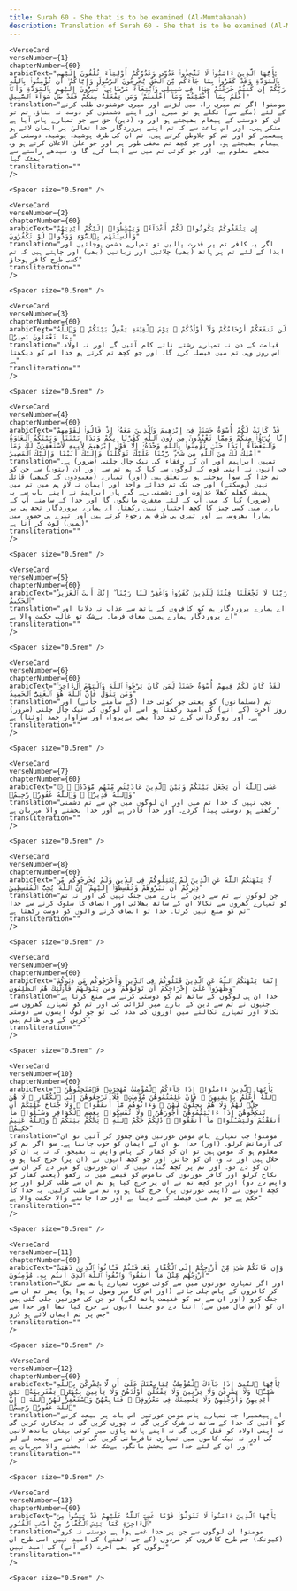 ```yaml
---
title: Surah 60 - She that is to be examined (Al-Mumtahanah)  
description: Translation of Surah 60 - She that is to be examined (Al-Mumtahanah) in Urdu
---
```







    <VerseCard 
    verseNumber={1}
    chapterNumber={60}
    arabicText="يَٰٓأَيُّهَا ٱلَّذِينَ ءَامَنُوا۟ لَا تَتَّخِذُوا۟ عَدُوِّى وَعَدُوَّكُمْ أَوْلِيَآءَ تُلْقُونَ إِلَيْهِم بِٱلْمَوَدَّةِ وَقَدْ كَفَرُوا۟ بِمَا جَآءَكُم مِّنَ ٱلْحَقِّ يُخْرِجُونَ ٱلرَّسُولَ وَإِيَّاكُمْ ۙ أَن تُؤْمِنُوا۟ بِٱللَّهِ رَبِّكُمْ إِن كُنتُمْ خَرَجْتُمْ جِهَٰدًۭا فِى سَبِيلِى وَٱبْتِغَآءَ مَرْضَاتِى ۚ تُسِرُّونَ إِلَيْهِم بِٱلْمَوَدَّةِ وَأَنَا۠ أَعْلَمُ بِمَآ أَخْفَيْتُمْ وَمَآ أَعْلَنتُمْ ۚ وَمَن يَفْعَلْهُ مِنكُمْ فَقَدْ ضَلَّ سَوَآءَ ٱلسَّبِيلِ"
    translation="مومنو! اگر تم میری راہ میں لڑنے اور میری خوشنودی طلب کرنے کے لئے (مکے سے) نکلے ہو تو میرے اور اپنے دشمنوں کو دوست نہ بناؤ۔ تم تو ان کو دوستی کے پیغام بھیجتے ہو اور وہ (دین) حق سے جو تمہارے پاس آیا ہے منکر ہیں۔ اور اس باعث سے کہ تم اپنے پروردگار خدا تعالیٰ پر ایمان لائے ہو پیغمبر کو اور تم کو جلاوطن کرتے ہیں۔ تم ان کی طرف پوشیدہ پوشیدہ دوستی کے پیغام بھیجتے ہو۔ اور جو کچھ تم مخفی طور پر اور جو علیٰ الاعلان کرتے ہو وہ مجھے معلوم ہے۔ اور جو کوئی تم میں سے ایسا کرے گا وہ سیدھے راستے سے بھٹک گیا"
    transliteration=""
    />

    <Spacer size="0.5rem" />
                
    <VerseCard 
    verseNumber={2}
    chapterNumber={60}
    arabicText="إِن يَثْقَفُوكُمْ يَكُونُوا۟ لَكُمْ أَعْدَآءًۭ وَيَبْسُطُوٓا۟ إِلَيْكُمْ أَيْدِيَهُمْ وَأَلْسِنَتَهُم بِٱلسُّوٓءِ وَوَدُّوا۟ لَوْ تَكْفُرُونَ"
    translation="اگر یہ کافر تم پر قدرت پالیں تو تمہارے دشمن ہوجائیں اور ایذا کے لئے تم پر ہاتھ (بھی) چلائیں اور زبانیں (بھی) اور چاہتے ہیں کہ تم کسی طرح کافر ہوجاؤ"
    transliteration=""
    />

    <Spacer size="0.5rem" />
                
    <VerseCard 
    verseNumber={3}
    chapterNumber={60}
    arabicText="لَن تَنفَعَكُمْ أَرْحَامُكُمْ وَلَآ أَوْلَٰدُكُمْ ۚ يَوْمَ ٱلْقِيَٰمَةِ يَفْصِلُ بَيْنَكُمْ ۚ وَٱللَّهُ بِمَا تَعْمَلُونَ بَصِيرٌۭ"
    translation="قیامت کے دن نہ تمہارے رشتے ناتے کام آئیں گے اور نہ اولاد۔ اس روز وہی تم میں فیصلہ کرے گا۔ اور جو کچھ تم کرتے ہو خدا اس کو دیکھتا ہے"
    transliteration=""
    />

    <Spacer size="0.5rem" />
                
    <VerseCard 
    verseNumber={4}
    chapterNumber={60}
    arabicText="قَدْ كَانَتْ لَكُمْ أُسْوَةٌ حَسَنَةٌۭ فِىٓ إِبْرَٰهِيمَ وَٱلَّذِينَ مَعَهُۥٓ إِذْ قَالُوا۟ لِقَوْمِهِمْ إِنَّا بُرَءَٰٓؤُا۟ مِنكُمْ وَمِمَّا تَعْبُدُونَ مِن دُونِ ٱللَّهِ كَفَرْنَا بِكُمْ وَبَدَا بَيْنَنَا وَبَيْنَكُمُ ٱلْعَدَٰوَةُ وَٱلْبَغْضَآءُ أَبَدًا حَتَّىٰ تُؤْمِنُوا۟ بِٱللَّهِ وَحْدَهُۥٓ إِلَّا قَوْلَ إِبْرَٰهِيمَ لِأَبِيهِ لَأَسْتَغْفِرَنَّ لَكَ وَمَآ أَمْلِكُ لَكَ مِنَ ٱللَّهِ مِن شَىْءٍۢ ۖ رَّبَّنَا عَلَيْكَ تَوَكَّلْنَا وَإِلَيْكَ أَنَبْنَا وَإِلَيْكَ ٱلْمَصِيرُ"
    translation="تمہیں ابراہیم اور ان کے رفقاء کی نیک چال چلنی (ضرور) ہے۔ جب انہوں نے اپنی قوم کے لوگوں سے کہا کہ ہم تم سے اور ان (بتوں) سے جن کو تم خدا کے سوا پوجتے ہو بےتعلق ہیں (اور) تمہارے (معبودوں کے کبھی) قائل نہیں (ہوسکتے) اور جب تک تم خدائے واحد اور ایمان نہ لاؤ ہم میں تم میں ہمیشہ کھلم کھلا عداوت اور دشمنی رہے گی۔ ہاں ابراہیمؑ نے اپنے باپ سے یہ (ضرور) کہا کہ میں آپ کے لئے مغفرت مانگوں گا اور خدا کے سامنے آپ کے بارے میں کسی چیز کا کچھ اختیار نہیں رکھتا۔ اے ہمارے پروردگار تجھ ہی پر ہمارا بھروسہ ہے اور تیری ہی طرف ہم رجوع کرتے ہیں اور تیرے ہی حضور میں (ہمیں) لوٹ کر آنا ہے"
    transliteration=""
    />

    <Spacer size="0.5rem" />
                
    <VerseCard 
    verseNumber={5}
    chapterNumber={60}
    arabicText="رَبَّنَا لَا تَجْعَلْنَا فِتْنَةًۭ لِّلَّذِينَ كَفَرُوا۟ وَٱغْفِرْ لَنَا رَبَّنَآ ۖ إِنَّكَ أَنتَ ٱلْعَزِيزُ ٱلْحَكِيمُ"
    translation="اے ہمارے پروردگار ہم کو کافروں کے ہاتھ سے عذاب نہ دلانا اور اے پروردگار ہمارے ہمیں معاف فرما۔ بےشک تو غالب حکمت والا ہے"
    transliteration=""
    />

    <Spacer size="0.5rem" />
                
    <VerseCard 
    verseNumber={6}
    chapterNumber={60}
    arabicText="لَقَدْ كَانَ لَكُمْ فِيهِمْ أُسْوَةٌ حَسَنَةٌۭ لِّمَن كَانَ يَرْجُوا۟ ٱللَّهَ وَٱلْيَوْمَ ٱلْءَاخِرَ ۚ وَمَن يَتَوَلَّ فَإِنَّ ٱللَّهَ هُوَ ٱلْغَنِىُّ ٱلْحَمِيدُ"
    translation="تم (مسلمانوں) کو یعنی جو کوئی خدا (کے سامنے جانے) اور روز آخرت (کے آنے) کی امید رکھتا ہو اسے ان لوگوں کی نیک چال چلنی (ضرور) ہے۔ اور روگردانی کرے تو خدا بھی بےپرواہ اور سزاوار حمد (وثنا) ہے"
    transliteration=""
    />

    <Spacer size="0.5rem" />
                
    <VerseCard 
    verseNumber={7}
    chapterNumber={60}
    arabicText="۞ عَسَى ٱللَّهُ أَن يَجْعَلَ بَيْنَكُمْ وَبَيْنَ ٱلَّذِينَ عَادَيْتُم مِّنْهُم مَّوَدَّةًۭ ۚ وَٱللَّهُ قَدِيرٌۭ ۚ وَٱللَّهُ غَفُورٌۭ رَّحِيمٌۭ"
    translation="عجب نہیں کہ خدا تم میں اور ان لوگوں میں جن سے تم دشمنی رکھتے ہو دوستی پیدا کردے۔ اور خدا قادر ہے اور خدا بخشنے والا مہربان ہے"
    transliteration=""
    />

    <Spacer size="0.5rem" />
                
    <VerseCard 
    verseNumber={8}
    chapterNumber={60}
    arabicText="لَّا يَنْهَىٰكُمُ ٱللَّهُ عَنِ ٱلَّذِينَ لَمْ يُقَٰتِلُوكُمْ فِى ٱلدِّينِ وَلَمْ يُخْرِجُوكُم مِّن دِيَٰرِكُمْ أَن تَبَرُّوهُمْ وَتُقْسِطُوٓا۟ إِلَيْهِمْ ۚ إِنَّ ٱللَّهَ يُحِبُّ ٱلْمُقْسِطِينَ"
    translation="جن لوگوں نے تم سے دین کے بارے میں جنگ نہیں کی اور نہ تم کو تمہارے گھروں سے نکالا ان کے ساتھ بھلائی اور انصاف کا سلوک کرنے سے خدا تم کو منع نہیں کرتا۔ خدا تو انصاف کرنے والوں کو دوست رکھتا ہے"
    transliteration=""
    />

    <Spacer size="0.5rem" />
                
    <VerseCard 
    verseNumber={9}
    chapterNumber={60}
    arabicText="إِنَّمَا يَنْهَىٰكُمُ ٱللَّهُ عَنِ ٱلَّذِينَ قَٰتَلُوكُمْ فِى ٱلدِّينِ وَأَخْرَجُوكُم مِّن دِيَٰرِكُمْ وَظَٰهَرُوا۟ عَلَىٰٓ إِخْرَاجِكُمْ أَن تَوَلَّوْهُمْ ۚ وَمَن يَتَوَلَّهُمْ فَأُو۟لَٰٓئِكَ هُمُ ٱلظَّٰلِمُونَ"
    translation="خدا ان ہی لوگوں کے ساتھ تم کو دوستی کرنے سے منع کرتا ہے جنہوں نے تم سے دین کے بارے میں لڑائی کی اور تم کو تمہارے گھروں سے نکالا اور تمہارے نکالنے میں اوروں کی مدد کی۔ تو جو لوگ ایسوں سے دوستی کریں گے وہی ظالم ہیں"
    transliteration=""
    />

    <Spacer size="0.5rem" />
                
    <VerseCard 
    verseNumber={10}
    chapterNumber={60}
    arabicText="يَٰٓأَيُّهَا ٱلَّذِينَ ءَامَنُوٓا۟ إِذَا جَآءَكُمُ ٱلْمُؤْمِنَٰتُ مُهَٰجِرَٰتٍۢ فَٱمْتَحِنُوهُنَّ ۖ ٱللَّهُ أَعْلَمُ بِإِيمَٰنِهِنَّ ۖ فَإِنْ عَلِمْتُمُوهُنَّ مُؤْمِنَٰتٍۢ فَلَا تَرْجِعُوهُنَّ إِلَى ٱلْكُفَّارِ ۖ لَا هُنَّ حِلٌّۭ لَّهُمْ وَلَا هُمْ يَحِلُّونَ لَهُنَّ ۖ وَءَاتُوهُم مَّآ أَنفَقُوا۟ ۚ وَلَا جُنَاحَ عَلَيْكُمْ أَن تَنكِحُوهُنَّ إِذَآ ءَاتَيْتُمُوهُنَّ أُجُورَهُنَّ ۚ وَلَا تُمْسِكُوا۟ بِعِصَمِ ٱلْكَوَافِرِ وَسْـَٔلُوا۟ مَآ أَنفَقْتُمْ وَلْيَسْـَٔلُوا۟ مَآ أَنفَقُوا۟ ۚ ذَٰلِكُمْ حُكْمُ ٱللَّهِ ۖ يَحْكُمُ بَيْنَكُمْ ۚ وَٱللَّهُ عَلِيمٌ حَكِيمٌۭ"
    translation="مومنو! جب تمہارے پاس مومن عورتیں وطن چھوڑ کر آئیں تو ان کی آزمائش کرلو۔ (اور) خدا تو ان کے ایمان کو خوب جانتا ہے۔ سو اگر تم کو معلوم ہو کہ مومن ہیں تو ان کو کفار کے پاس واپس نہ بھیجو۔ کہ نہ یہ ان کو حلال ہیں اور نہ وہ ان کو جائز۔ اور جو کچھ انہوں نے (ان پر) خرچ کیا ہو وہ ان کو دے دو۔ اور تم پر کچھ گناہ نہیں کہ ان عورتوں کو مہر دے کر ان سے نکاح کرلو اور کافر عورتوں کی ناموس کو قبضے میں نہ رکھو (یعنی کفار کو واپس دے دو) اور جو کچھ تم نے ان پر خرچ کیا ہو تم ان سے طلب کرلو اور جو کچھ انہوں نے (اپنی عورتوں پر) خرچ کیا ہو وہ تم سے طلب کرلیں۔ یہ خدا کا حکم ہے جو تم میں فیصلہ کئے دیتا ہے اور خدا جاننے والا حکمت والا ہے"
    transliteration=""
    />

    <Spacer size="0.5rem" />
                
    <VerseCard 
    verseNumber={11}
    chapterNumber={60}
    arabicText="وَإِن فَاتَكُمْ شَىْءٌۭ مِّنْ أَزْوَٰجِكُمْ إِلَى ٱلْكُفَّارِ فَعَاقَبْتُمْ فَـَٔاتُوا۟ ٱلَّذِينَ ذَهَبَتْ أَزْوَٰجُهُم مِّثْلَ مَآ أَنفَقُوا۟ ۚ وَٱتَّقُوا۟ ٱللَّهَ ٱلَّذِىٓ أَنتُم بِهِۦ مُؤْمِنُونَ"
    translation="اور اگر تمہاری عورتوں میں سے کوئی عورت تمہارے ہاتھ سے نکل کر کافروں کے پاس چلی جائے (اور اس کا مہر وصول نہ ہوا ہو) پھر تم ان سے جنگ کرو (اور ان سے تم کو غنیمت ہاتھ لگے) تو جن کی عورتیں چلی گئی ہیں ان کو (اس مال میں سے) اتنا دے دو جتنا انہوں نے خرچ کیا تھا اور خدا سے جس پر تم ایمان لائے ہو ڈرو"
    transliteration=""
    />

    <Spacer size="0.5rem" />
                
    <VerseCard 
    verseNumber={12}
    chapterNumber={60}
    arabicText="يَٰٓأَيُّهَا ٱلنَّبِىُّ إِذَا جَآءَكَ ٱلْمُؤْمِنَٰتُ يُبَايِعْنَكَ عَلَىٰٓ أَن لَّا يُشْرِكْنَ بِٱللَّهِ شَيْـًۭٔا وَلَا يَسْرِقْنَ وَلَا يَزْنِينَ وَلَا يَقْتُلْنَ أَوْلَٰدَهُنَّ وَلَا يَأْتِينَ بِبُهْتَٰنٍۢ يَفْتَرِينَهُۥ بَيْنَ أَيْدِيهِنَّ وَأَرْجُلِهِنَّ وَلَا يَعْصِينَكَ فِى مَعْرُوفٍۢ ۙ فَبَايِعْهُنَّ وَٱسْتَغْفِرْ لَهُنَّ ٱللَّهَ ۖ إِنَّ ٱللَّهَ غَفُورٌۭ رَّحِيمٌۭ"
    translation="اے پیغمبر! جب تمہارے پاس مومن عورتیں اس بات پر بیعت کرنے کو آئیں کہ خدا کے ساتھ نہ شرک کریں گی نہ چوری کریں گی نہ بدکاری کریں گی نہ اپنی اولاد کو قتل کریں گی نہ اپنے ہاتھ پاؤں میں کوئی بہتان باندھ لائیں گی اور نہ نیک کاموں میں تمہاری نافرمانی کریں گی تو ان سے بیعت لے لو اور ان کے لئے خدا سے بخشش مانگو۔ بےشک خدا بخشنے والا مہربان ہے"
    transliteration=""
    />

    <Spacer size="0.5rem" />
                
    <VerseCard 
    verseNumber={13}
    chapterNumber={60}
    arabicText="يَٰٓأَيُّهَا ٱلَّذِينَ ءَامَنُوا۟ لَا تَتَوَلَّوْا۟ قَوْمًا غَضِبَ ٱللَّهُ عَلَيْهِمْ قَدْ يَئِسُوا۟ مِنَ ٱلْءَاخِرَةِ كَمَا يَئِسَ ٱلْكُفَّارُ مِنْ أَصْحَٰبِ ٱلْقُبُورِ"
    translation="مومنو! ان لوگوں سے جن پر خدا غصے ہوا ہے دوستی نہ کرو (کیونکہ) جس طرح کافروں کو مردوں (کے جی اُٹھنے) کی امید نہیں اسی طرح ان لوگوں کو بھی آخرت (کے آنے) کی امید نہیں"
    transliteration=""
    />

    <Spacer size="0.5rem" />
                